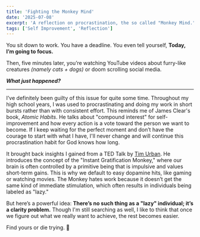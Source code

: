 ```yaml
---
title: 'Fighting the Monkey Mind'
date: '2025-07-08'
excerpt: 'A reflection on procrastination, the so called "Monkey Mind."'
tags: ['Self Improvement', 'Reflection']
---
```



You sit down to work. You have a deadline. You even tell yourself, __Today, I’m going to focus.__ 

Then, five minutes later, you’re watching YouTube videos about furry-like creatures *(namely cats + dogs)* or doom scrolling social media.

*__What just happened?__*

---


I’ve definitely been guilty of this issue for quite some time. Throughout my high school years, I was used to procrastinating and doing my work in short bursts rather than with consistent effort. This reminds me of James Clear's book, *Atomic Habits*. He talks about "compound interest" for self-improvement and how every action is a vote toward the person we want to become. If I keep waiting for the perfect moment and don’t have the courage to start with what I have, I'll never change and will continue this procrastination habit for God knows how long.

It brought back insights I gained from a TED Talk by [Tim Urban](https://www.ted.com/talks/tim_urban_inside_the_mind_of_a_master_procrastinator). He introduces the concept of the "Instant Gratification Monkey," where our brain is often controlled by a primitive being that is impulsive and values short-term gains. This is why we default to easy dopamine hits, like gaming or watching movies. The Monkey hates work because it doesn’t get the same kind of immediate stimulation, which often results in individuals being labeled as "lazy."

But here’s a powerful idea: **There’s no such thing as a "lazy" individual; it’s a clarity problem.** Though I'm still searching as well, I like to think that once we figure out what we really want to achieve, the rest becomes easier.

Find yours or die trying. 🫡